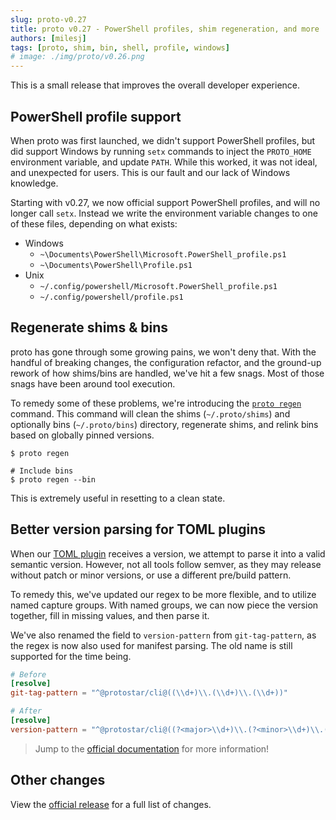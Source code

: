 ```yaml
---
slug: proto-v0.27
title: proto v0.27 - PowerShell profiles, shim regeneration, and more
authors: [milesj]
tags: [proto, shim, bin, shell, profile, windows]
# image: ./img/proto/v0.26.png
---
```


This is a small release that improves the overall developer experience.

<!--truncate-->

## PowerShell profile support

When proto was first launched, we didn't support PowerShell profiles, but did support Windows by
running `setx` commands to inject the `PROTO_HOME` environment variable, and update `PATH`. While
this worked, it was not ideal, and unexpected for users. This is our fault and our lack of Windows
knowledge.

Starting with v0.27, we now official support PowerShell profiles, and will no longer call `setx`.
Instead we write the environment variable changes to one of these files, depending on what exists:

- Windows
  - `~\Documents\PowerShell\Microsoft.PowerShell_profile.ps1`
  - `~\Documents\PowerShell\Profile.ps1`
- Unix
  - `~/.config/powershell/Microsoft.PowerShell_profile.ps1`
  - `~/.config/powershell/profile.ps1`

## Regenerate shims & bins

proto has gone through some growing pains, we won't deny that. With the handful of breaking changes,
the configuration refactor, and the ground-up rework of how shims/bins are handled, we've hit a few
snags. Most of those snags have been around tool execution.

To remedy some of these problems, we're introducing the [`proto regen`](/docs/proto/commands/regen)
command. This command will clean the shims (`~/.proto/shims`) and optionally bins (`~/.proto/bins`)
directory, regenerate shims, and relink bins based on globally pinned versions.

```shell
$ proto regen

# Include bins
$ proto regen --bin
```

This is extremely useful in resetting to a clean state.

## Better version parsing for TOML plugins

When our [TOML plugin](/docs/proto/non-wasm-plugin) receives a version, we attempt to parse it into
a valid semantic version. However, not all tools follow semver, as they may release without patch or
minor versions, or use a different pre/build pattern.

To remedy this, we've updated our regex to be more flexible, and to utilize named capture groups.
With named groups, we can now piece the version together, fill in missing values, and then parse it.

We've also renamed the field to `version-pattern` from `git-tag-pattern`, as the regex is now also
used for manifest parsing. The old name is still supported for the time being.

```toml
# Before
[resolve]
git-tag-pattern = "^@protostar/cli@((\\d+)\\.(\\d+)\\.(\\d+))"

# After
[resolve]
version-pattern = "^@protostar/cli@((?<major>\\d+)\\.(?<minor>\\d+)\\.(?<patch>\\d+))"
```

> Jump to the [official documentation](/docs/proto/non-wasm-plugin#version-patterns) for more
> information!

## Other changes

View the [official release](https://github.com/moonrepo/proto/releases/tag/v0.27.0) for a full list
of changes.
